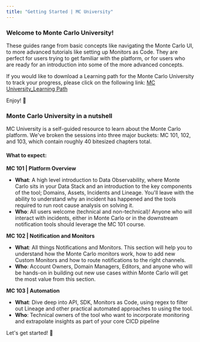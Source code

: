 ```yaml
---
title: "Getting Started | MC University"
---
```


### Welcome to Monte Carlo University!

These guides range from basic concepts like navigating the Monte Carlo UI, to more advanced tutorials like setting up Monitors as Code. They are perfect for users trying to get familiar with the platform, or for users who are ready for an introduction into some of the more advanced concepts.

If you would like to download a Learning path for the Monte Carlo University to track your progress, please click on the following link: [MC University\_Learning Path](https://docs.google.com/spreadsheets/d/1O6q3OKVP8-0BnvrWpqz-EOCMBpYrQ5EkVkOoJ6ml-iM/copy)

Enjoy! 🎉

### Monte Carlo University in a nutshell

MC University is a self-guided resource to learn about the Monte Carlo platform. We've broken the sessions into three major buckets: MC 101, 102, and 103, which contain roughly 40 bitesized chapters total. 

#### What to expect:

**MC 101 | Platform Overview** 

* **What**: A high level introduction to Data Observability, where Monte Carlo sits in your Data Stack and an introduction to the key components of the tool; Domains, Assets, Incidents and Lineage. You'll leave with the ability to understand why an incident has happened and the tools required to run root cause analysis on solving it.
* **Who**: All users welcome (technical and non-technical)! Anyone who will interact with incidents, either in Monte Carlo or in the downstream notification tools should leverage the MC 101 course.

**MC 102 | Notification and Monitors**

* **What**: All things Notifications and Monitors. This section will help you to understand how the Monte Carlo monitors work, how to add new Custom Monitors and how to route notifications to the right channels.
* **Who**: Account Owners, Domain Managers, Editors, and anyone who will be hands-on in building out new use cases within Monte Carlo will get the most value from this section.

**MC 103 | Automation**

* **What**: Dive deep into API, SDK, Monitors as Code, using regex to filter out Lineage and other practical automated approaches to using the tool.
* **Who**: Technical owners of the tool who want to incorporate monitoring and extrapolate insights as part of your core CICD pipeline

Let's get started! 💃